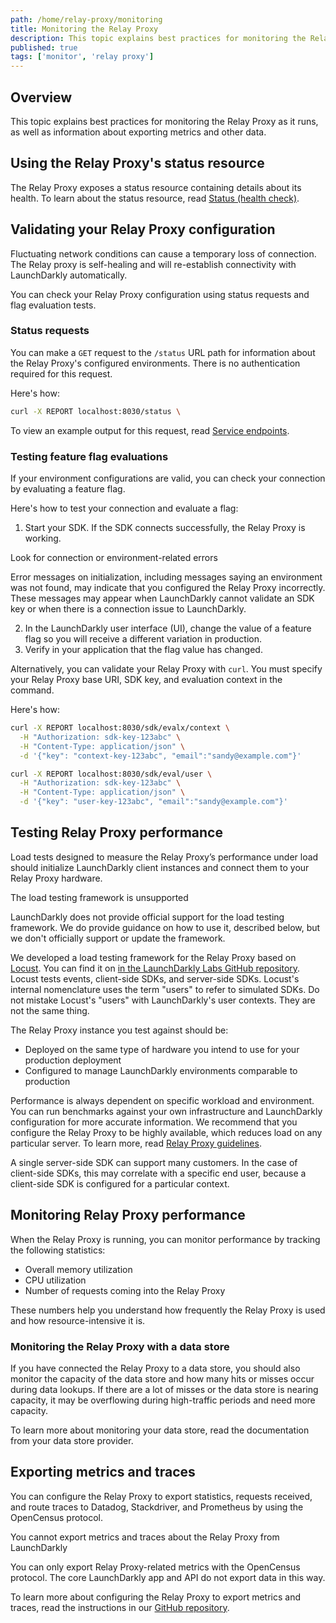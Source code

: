 ```yaml
---
path: /home/relay-proxy/monitoring
title: Monitoring the Relay Proxy
description: This topic explains best practices for monitoring the Relay Proxy as it runs, as well as information about exporting metrics and other data.
published: true
tags: ['monitor', 'relay proxy']
---
```


## Overview

This topic explains best practices for monitoring the Relay Proxy as it runs, as well as information about exporting metrics and other data.

## Using the Relay Proxy's status resource

The Relay Proxy exposes a status resource containing details about its health. To learn about the status resource, read [Status (health check)](https://github.com/launchdarkly/ld-relay/blob/v7/docs/endpoints.md#status-health-check).

## Validating your Relay Proxy configuration

Fluctuating network conditions can cause a temporary loss of connection. The Relay proxy is self-healing and will re-establish connectivity with LaunchDarkly automatically.

You can check your Relay Proxy configuration using status requests and flag evaluation tests.

### Status requests

You can make a `GET` request to the `/status` URL path for information about the Relay Proxy's configured environments. There is no authentication required for this request.

Here's how:

<CodeSample>
<CSTab label="Status request">

```bash
curl -X REPORT localhost:8030/status \
```

</CSTab>
</CodeSample>

To view an example output for this request, read [Service endpoints](https://github.com/launchdarkly/ld-relay/blob/v7/docs/endpoints.md).

### Testing feature flag evaluations

If your environment configurations are valid, you can check your connection by evaluating a feature flag.

Here's how to test your connection and evaluate a flag:

1. Start your SDK. If the SDK connects successfully, the Relay Proxy is working.

<Callout intent="alert">
<CalloutTitle>Look for connection or environment-related errors</CalloutTitle>
<CalloutDescription>

Error messages on initialization, including messages saying an environment was not found, may indicate that you configured the Relay Proxy incorrectly. These messages may appear when LaunchDarkly cannot validate an SDK key or when there is a connection issue to LaunchDarkly.

</CalloutDescription>
</Callout>

2. In the LaunchDarkly user interface (UI), change the value of a feature flag so you will receive a different variation in production.
3. Verify in your application that the flag value has changed.

Alternatively, you can validate your Relay Proxy with `curl`. You must specify your Relay Proxy base URI, SDK key, and evaluation context in the command.

Here's how:

<CodeSample>
<CSTab label="Evaluate a feature flag, Relay Proxy v7.0">

```bash
curl -X REPORT localhost:8030/sdk/evalx/context \
  -H "Authorization: sdk-key-123abc" \
  -H "Content-Type: application/json" \
  -d '{"key": "context-key-123abc", "email":"sandy@example.com"}'
```

</CSTab>
<CSTab label="Evaluate a feature flag, Relay Proxy v6.x">

```bash
curl -X REPORT localhost:8030/sdk/eval/user \
  -H "Authorization: sdk-key-123abc" \
  -H "Content-Type: application/json" \
  -d '{"key": "user-key-123abc", "email":"sandy@example.com"}'
```

</CSTab>
</CodeSample>

## Testing Relay Proxy performance

Load tests designed to measure the Relay Proxy’s performance under load should initialize LaunchDarkly client instances and connect them to your Relay Proxy hardware.

<Callout intent="alert">
<CalloutTitle>The load testing framework is unsupported</CalloutTitle>
<CalloutDescription>

LaunchDarkly does not provide official support for the load testing framework. We do provide guidance on how to use it, described below, but we don't officially support or update the framework.

</CalloutDescription>
</Callout>

We developed a load testing framework for the Relay Proxy based on [Locust](https://locust.io/). You can find it on [in the LaunchDarkly Labs GitHub repository](https://github.com/launchdarkly-labs/ld-relay-locustfile). Locust tests events, client-side SDKs, and server-side SDKs. Locust's internal nomenclature uses the term "users" to refer to simulated SDKs. Do not mistake Locust's "users" with LaunchDarkly's user contexts. They are not the same thing.

The Relay Proxy instance you test against should be:

- Deployed on the same type of hardware you intend to use for your production deployment
- Configured to manage LaunchDarkly environments comparable to production

Performance is always dependent on specific workload and environment. You can run benchmarks against your own infrastructure and LaunchDarkly configuration for more accurate information. We recommend that you configure the Relay Proxy to be highly available, which reduces load on any particular server. To learn more, read [Relay Proxy guidelines](/home/relay-proxy/guidelines).

A single server-side SDK can support many customers. In the case of client-side SDKs, this may correlate with a specific end user, because a client-side SDK is configured for a particular context.

## Monitoring Relay Proxy performance

When the Relay Proxy is running, you can monitor performance by tracking the following statistics:

- Overall memory utilization
- CPU utilization
- Number of requests coming into the Relay Proxy

These numbers help you understand how frequently the Relay Proxy is used and how resource-intensive it is.

### Monitoring the Relay Proxy with a data store

If you have connected the Relay Proxy to a data store, you should also monitor the capacity of the data store and how many hits or misses occur during data lookups. If there are a lot of misses or the data store is nearing capacity, it may be overflowing during high-traffic periods and need more capacity.

To learn more about monitoring your data store, read the documentation from your data store provider.

## Exporting metrics and traces

You can configure the Relay Proxy to export statistics, requests received, and route traces to Datadog, Stackdriver, and Prometheus by using the OpenCensus protocol.

<Callout intent="alert">
<CalloutTitle>You cannot export metrics and traces about the Relay Proxy from LaunchDarkly</CalloutTitle>
<CalloutDescription>

You can only export Relay Proxy-related metrics with the OpenCensus protocol. The core LaunchDarkly app and API do not export data in this way.

</CalloutDescription>
</Callout>

To learn more about configuring the Relay Proxy to export metrics and traces, read the instructions in our [GitHub repository](https://github.com/launchdarkly/ld-relay#exporting-metrics-and-traces).
